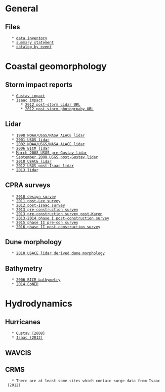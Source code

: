 = General =
== Files ==
	* [[file:~/Phd/10_data/10_raw_data/raw_data_inventory.odt|data inventory]]
	* [[file:~/Phd/10_data/10_raw_data/raw_data_summary.odt|summary statement]]
	* [[file:~/Phd/10_data/99_miscellaneous/target_event_geomorph.ods|catalog by event]]

= Coastal geomorphology =
== Storm impact reports ==
	* [[https://coastal.er.usgs.gov/hurricanes/gustav/|Gustav impact]]
	* [[https://coastal.er.usgs.gov/hurricanes/isaac/|Isaac impact]]
		* [[https://pubs.usgs.gov/ds/0839/|2012 post-storm Lidar URL]]
		* [[https://pubs.usgs.gov/ds/0988/index.html|2012 post-storm photogrpahy URL]]

== Lidar ==
	* [[1998_ALACE_lidar|1998 NOAA/USGS/NASA ALACE lidar]]
	* [[2001_USGS_lidar|2001 USGS lidar]]
	* [[2002_ALACE_lidar|2002 NOAA/USGS/NASA ALACE lidar]]
	* [[2006_BICM_lidar|2006 BICM lidar]]
	* [[2008_pre_Gustav_lidar|March 2008 USGS pre-Gustav lidar]]
	* [[2008_post_Gustav_lidar|September 2008 USGS post-Gustav lidar]]
	* [[2010_USACE_lidar|2010 USACE lidar]]
	* [[2012_post_isaac_lidar|2012 USGS post-Isaac lidar]]
	* [[2013_lidar|2013 lidar]]

== CPRA surveys ==
	* [[2010 design survey]]
	* [[2011 post-Lee survey]]
	* [[2012 post-Isaac survey]]
	* [[2013 pre-construction survey]]
	* [[2013 pre-construction survey post-Karen]]
	* [[2013-2014_phase_I_post_con|2013-2014 phase I post-construction survey]]
	* [[2015 phase II pre-con survey]]
	* [[2016 phase II post-construction survey]]

== Dune morphology ==
	* [[2010_dune_morpho|2010 USACE lidar derived dune morphology]]

== Bathymetry ==
	* [[BICM_bathymetry_2006|2006 BICM bathymetry]]
	* [[CoNED_2014|2014 CoNED]]


= Hydrodynamics =
== Hurricanes ==
	* [[Gustav|Gustav (2008)]]
	* [[Isaac|Isaac (2012)]]

== WAVCIS ==

== CRMS ==
	* There are at least some sites which contain surge data from Isaac (2012)

